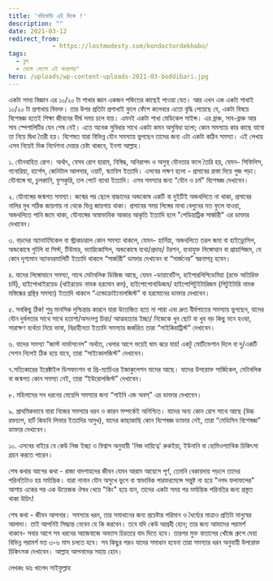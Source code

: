 ```yaml
---
title: 'বদ্যিবাড়ি এই দিকে !'
description: ""
date: 2021-03-12
redirect_from: 
            - https://lostmodesty.com/kondoctordekhabo/
tags: 
  - ব্লগ
  - ভেঙ্গে ফেলো এই কারাগার"
hero: /uploads/wp-content-uploads-2021-03-boddibari.jpg
---
```

একটা সময় বিজ্ঞান এর ১০/২০ টা শাখার জ্ঞান একজন পন্ডিতের কাছেই পাওয়া যেত। আর এখন এক একটা শাখাই ১০/২০ টা প্রশাখায় বিভক্ত। তার উপর প্রতিটা প্রশাখাই ফুলে ফেঁপে কলেবরে এতো বৃদ্ধি পেয়েছে যে, একটা বিষয়ে বিশেষজ্ঞ হতেই শিক্ষা জীবনের দীর্ঘ সময় চলে যায়। এমনই একটা শাখা মেডিকেল সাইন্স। এর ব্রাঞ্চ, সাব-ব্রাঞ্চ আর সাব স্পেশালিটির যেন শেষ নেই। এতে অনেক সুবিধার সাথে একটা কমন অসুবিধা হলো; কোন সমস্যায় কার কাছে যাবো তা নিয়ে দ্বিধা তৈরী হয়। বিশেষত যারা বিভিন্ন যৌন সমস্যায় ভুগছেন তাদের জন্য এটা একটা কঠিন সমস্যা। এই লেখায় এসব নিয়েই দিক নির্দেশনা দেয়ার চেষ্টা থাকবে, ইনশা আল্লাহ।

১. যৌনবাহিত রোগ। অর্থাৎ, যেসব রোগ হারাম, নিষিদ্ধ, অনিরাপদ ও অসুস্থ যৌনতার ফলে তৈরি হয়, যেমন- সিফিলিস, গনোরিয়া, হার্পেস, জেনিটাল আলসার, ওয়ার্ট, স্ক্যাবিস ইত্যাদি। এসবের লক্ষণ হলো - প্রসাবের রাস্তা দিয়ে পুজ পড়া। যৌনাঙ্গে ঘা, চুলকানি, ফুসকুরি, তল পেটে ব্যাথা ইত্যাদি। এসব সমস্যার জন্য “যৌন ও চর্ম” বিশেষজ্ঞ দেখাবেন।

২. যৌনাঙ্গের জন্মগত সমস্যা। জন্মের পর ছেলে বাচ্চাদের অন্ডকোষ একটি বা দুইটিই অন্ডথলিতে না থাকা, প্রসাবের নালির মুখ সঠিক জায়গায় না থেকে ভিন্ন জায়গায় থাকা। প্রসাবের সময় লিঙ্গের মাথা বেলুনের মত ফুলে যাওয়া, অন্ডথলিতে পানি জমে থাকা, যৌনাঙ্গের অস্বাভাবিক আকার আকৃতি ইত্যাদি হলে "পেডিয়াট্রিক সার্জারী" এর ডাক্তার দেখাবেন।

৩. বড়দের অ্যানাটমিকেল বা স্ট্রাকচারাল কোন সমস্যা থাকলে, যেমন- হার্নিয়া, অন্ডথলিতে তরল জমা বা হাইড্রোসিল, অন্ডকোষে গুটলি বা সিস্ট, টিউমার, ভ্যারিকোসিল, অন্ডকোষে ব্যথা/প্রদাহ/ টরশন, ব্যথাযুক্ত লিঙ্গোত্থান বা প্রায়াপিজম, যে কোন দৃশ্যমান অ্যাবনরমালিটি ইত্যাদি থাকলে “সার্জারী” ডাক্তার দেখাবেন বা “সার্জনের” স্বরনাপন্ন হবেন।

৪. যাদের লিঙ্গোত্থানে সমস্যা, সাথে মেটাবলিক ডিজিজ আছে, যেমন -ডায়াবেটিস, হাইপারলিপিডেমিয়া (রক্তে অতিরিক্ত চর্বি), হাইপোথাইরয়েড (থাইরয়েড নামক হরমোন কম), হাইপোগোনাডিজম/ হাইপোপিটুইটারিজম (পিটুইটারি নামক মস্তিষ্কের গ্রন্থির সমস্যা) ইত্যাদি থাকলে “এন্ডোক্রাইনোলজিস্ট” বা হরমোনের ডাক্তার দেখাবেন।

৫. সবকিছু ঠিক! শুধু মানসিক দুশ্চিন্তার কারনে যারা উত্তেজিত হতে না পারা এবং দ্রুত বীর্যপাতের সমস্যায় ভুগছেন, যাদের যৌন দুর্বলতার সাথে সাথে হতাশা/অসংলগ্ন চিন্তা/ আত্মহত্যার ইচ্ছা/ নিজেকে খুব ছোট বা খুব বড় কিছু মনে হওয়া, সারাক্ষণ ব্যর্থতা নিয়ে ভাবা, নিদ্রাহীনতা ইত্যাদি সমস্যায় জর্জরিত তারা “সাইকিয়াট্রিস্ট” দেখাবেন।

৬. যাদের সমস্যা “জাস্ট নার্ভাসনেস” অর্থাত, খেলার আগে ভয়েই ঘাম ঝরে যায়! একটু মোটিভেশান দিলে বা দু/একটি সেশন নিলেই ঠিক হয়ে যাবে, তারা “সাইকোলজিস্ট” দেখাবেন।

৭.সত্যিকারের ইরেক্টাইল ডিসফাংশন বা প্রি-ম্যাচিওর ইজাকুলেশন যাদের আছে। যাদের উপরোক্ত সার্জিকেল, মেটাবলিক বা জন্মগত কোন সমস্যা নেই, তারা “ইউরোলজিস্ট” দেখাবেন।

৮. মহিলাদের সব ধরনের মেয়েলি সমস্যার জন্য “গাইনি এন্ড অবস্” এর ডাক্তার দেখাবেন।

৯. প্রাথমিকভাবে যারা নিজের সমস্যার ধরন ও কারন সম্পর্কেই অনিশ্চিত। যাদের অন্য কোন রোগ সাথে আছে (উচ্চ রক্তচাপ, হার্ট কিডনি লিভার ইত্যাদির অসুখ), যাদের কাছাকাছি কোন বিশেষজ্ঞ ডাক্তার নেই, তারা “মেডিসিন বিশেষজ্ঞ” ডাক্তার দেখাবেন।

১০. এসবের বাইরে যে কেউ নিজ ইচ্ছা ও বিশ্বাস অনুযায়ী 'নিজ দায়িত্বে' রুকইয়া, ইউনানি বা হোমিওপ্যাথিক চিকিৎসা গ্রহন করতে পারেন।

শেষ কথার আগের কথা - রাজা বাদশাহদের জীবন যেমন আরাম আয়েসে পূর্ণ, তেমনি বেকায়দায় পড়লে তাদের পরিনতিটাও হয় মর্মান্তিক। যারা নানান যৌন অসুখে ভুগে বা স্বাভাবিক পারফরমেন্সে সন্তুষ্ট না হয়ে "নগদ ফলাফলের" আশায় একের পর এক উত্তেজক ঔষধ খেয়ে "কিং" হয়ে যান, তাদের একটা সময় পর মর্মান্তিক পরিনতির জন্য প্রস্তুত থাকা উচিৎ!

শেষ কথা - জীবন আপনার। সমস্যার ধরন, তার সমাধানের জন্য প্রচেষ্টার পরিমান ও ধৈর্য্যের মাত্রাও প্রতিটা মানুষের আলাদা। তাই আপনিই সিদ্ধান্ত নেবেন যে কি করবেন। তবে যদি কেউ আগ্রহী হোন; তার জন্য আমাদের পরামর্শ থাকবে- সবার আগে সব ধরনের আজেবাজে অভ্যাস চিরতরে বাদ দিতে হবে। তারপর মুক্ত বাতাসের খোঁজে গ্রুপে দেয়া বিভিন্ন পরামর্শ মত ৩-৬ মাস চলতে হবে। সব কিছুর পরও যাদের সমাধান হবেনা তারা সমস্যার ধরন অনুযায়ী উপরোক্ত চিকিৎসক দেখাবেন। আল্লাহ আপনাদের সহায় হোন।

লেখকঃ ডাঃ খালেদ সাইফুল্লাহ
